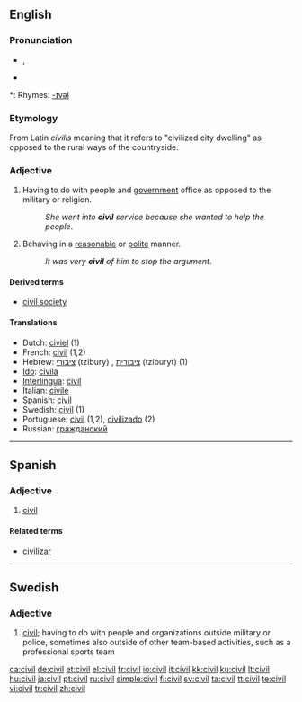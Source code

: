 ==English==

===Pronunciation===
* {{IPA|/ˈsɪvəl/}}, {{SAMPA|/"sIv@l/}}
* {{audio|en-us-civil.ogg|Audio (US)}}

*: Rhymes: [[Rhymes:English:-ɪvəl|-ɪvəl]]

===Etymology===
From Latin ''civilis'' meaning that it refers to "civilized city dwelling" as opposed to the rural ways of the countryside.

===Adjective===
{{en-adj}}

# Having to do with people and [[government]] office as opposed to the military or religion.
#: ''She went into '''civil''' service because she wanted to help the people''.
# Behaving in a [[reasonable]] or [[polite]] manner.
#: ''It was very '''civil''' of him to stop the argument''.

====Derived terms====
* [[civil society]]

====Translations====
* Dutch: [[civiel]] (1)
* French: [[civil]] (1,2)
* Hebrew: [[ציבורי]] (tzibury) {{m}}, [[ציבורית]] (tziburyt) {{f}} (1)
* [[Ido]]: [[civila]]
* [[Interlingua]]: [[civil]]
* Italian: [[civile]]
* Spanish: [[civil]]
* Swedish: [[civil#Swedish|civil]] (1)
* Portuguese: [[civil]] (1,2), [[civilizado]] (2)
* Russian: [[гражданский]]

----

==Spanish==

===Adjective===
{{es-adj|pl=civiles}}

# [[civil#English|civil]]

====Related terms====
*[[civilizar]]

----

==Swedish==

===Adjective===
{{infl|sv|adjective}}
{{sv-adj-abs}}

# [[civil#English|civil]]; having to do with people and organizations outside military or police, sometimes also outside of other team-based activities, such as a professional sports team

[[ca:civil]]
[[de:civil]]
[[et:civil]]
[[el:civil]]
[[fr:civil]]
[[io:civil]]
[[it:civil]]
[[kk:civil]]
[[ku:civil]]
[[lt:civil]]
[[hu:civil]]
[[ja:civil]]
[[pt:civil]]
[[ru:civil]]
[[simple:civil]]
[[fi:civil]]
[[sv:civil]]
[[ta:civil]]
[[tt:civil]]
[[te:civil]]
[[vi:civil]]
[[tr:civil]]
[[zh:civil]]